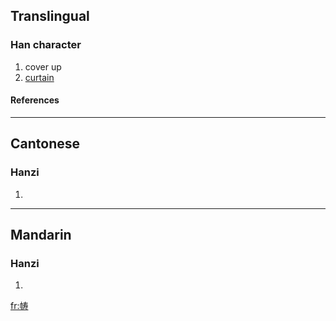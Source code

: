 {{see|幬}}

==Translingual==
===Han character===
{{Han char|rn=50|rad=巾|as=07|sn=10|four=|canj=中月手大戈 (LBQKI)}}
# cover up
# [[curtain]]
====References====
{{Han ref|kx=0332.121|hdz=10739.031|uh=5E31|ud=24113}}
----
==Cantonese==
===Hanzi===
{{yue-hanzi|jyut=|y=chau4, dou6 tou4}}
# {{defn|Cantonese}}
----
==Mandarin==
===Hanzi===
{{cmn-hanzi|tra=幬|pin=[[chóu]] ([[chou2]])|wg=ch'ou<sup>2</sup>}}
# {{defn|Mandarin}}

[[fr:帱]]